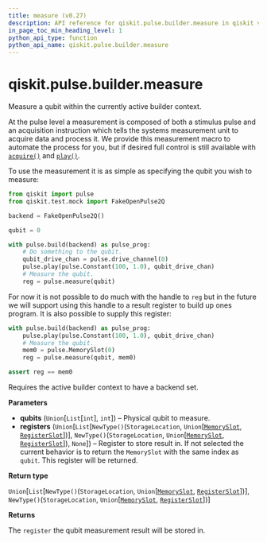 ```yaml
---
title: measure (v0.27)
description: API reference for qiskit.pulse.builder.measure in qiskit v0.27
in_page_toc_min_heading_level: 1
python_api_type: function
python_api_name: qiskit.pulse.builder.measure
---
```


<span id="qiskit-pulse-builder-measure" />

# qiskit.pulse.builder.measure

<Function id="qiskit.pulse.builder.measure" isDedicatedPage={true} github="https://github.com/qiskit/qiskit/tree/stable/0.17/qiskit/pulse/builder.py" signature="measure(qubits, registers=None)">
  Measure a qubit within the currently active builder context.

  At the pulse level a measurement is composed of both a stimulus pulse and an acquisition instruction which tells the systems measurement unit to acquire data and process it. We provide this measurement macro to automate the process for you, but if desired full control is still available with [`acquire()`](qiskit.pulse.builder.acquire "qiskit.pulse.builder.acquire") and [`play()`](qiskit.pulse.builder.play "qiskit.pulse.builder.play").

  To use the measurement it is as simple as specifying the qubit you wish to measure:

  ```python
  from qiskit import pulse
  from qiskit.test.mock import FakeOpenPulse2Q

  backend = FakeOpenPulse2Q()

  qubit = 0

  with pulse.build(backend) as pulse_prog:
      # Do something to the qubit.
      qubit_drive_chan = pulse.drive_channel(0)
      pulse.play(pulse.Constant(100, 1.0), qubit_drive_chan)
      # Measure the qubit.
      reg = pulse.measure(qubit)
  ```

  For now it is not possible to do much with the handle to `reg` but in the future we will support using this handle to a result register to build up ones program. It is also possible to supply this register:

  ```python
  with pulse.build(backend) as pulse_prog:
      pulse.play(pulse.Constant(100, 1.0), qubit_drive_chan)
      # Measure the qubit.
      mem0 = pulse.MemorySlot(0)
      reg = pulse.measure(qubit, mem0)

  assert reg == mem0
  ```

  <Admonition title="Note" type="note">
    Requires the active builder context to have a backend set.
  </Admonition>

  **Parameters**

  *   **qubits** (`Union`\[`List`\[`int`], `int`]) – Physical qubit to measure.
  *   **registers** (`Union`\[`List`\[`NewType()`(`StorageLocation`, `Union`\[[`MemorySlot`](qiskit.pulse.channels#memoryslot "qiskit.pulse.channels.MemorySlot"), [`RegisterSlot`](qiskit.pulse.channels#registerslot "qiskit.pulse.channels.RegisterSlot")])], `NewType()`(`StorageLocation`, `Union`\[[`MemorySlot`](qiskit.pulse.channels#memoryslot "qiskit.pulse.channels.MemorySlot"), [`RegisterSlot`](qiskit.pulse.channels#registerslot "qiskit.pulse.channels.RegisterSlot")]), `None`]) – Register to store result in. If not selected the current behavior is to return the `MemorySlot` with the same index as `qubit`. This register will be returned.

  **Return type**

  `Union`\[`List`\[`NewType()`(`StorageLocation`, `Union`\[[`MemorySlot`](qiskit.pulse.channels#memoryslot "qiskit.pulse.channels.MemorySlot"), [`RegisterSlot`](qiskit.pulse.channels#registerslot "qiskit.pulse.channels.RegisterSlot")])], `NewType()`(`StorageLocation`, `Union`\[[`MemorySlot`](qiskit.pulse.channels#memoryslot "qiskit.pulse.channels.MemorySlot"), [`RegisterSlot`](qiskit.pulse.channels#registerslot "qiskit.pulse.channels.RegisterSlot")])]

  **Returns**

  The `register` the qubit measurement result will be stored in.
</Function>

